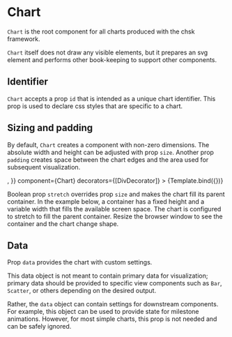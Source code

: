
# Chart

<Meta title="Core/Components/Chart" />

`Chart` is the root component for all charts produced with the chsk framework.

`Chart` itself does not draw any visible elements, but it prepares an svg element and performs other book-keeping to support other components.

<ArgsTable of={Chart} />

## Identifier

`Chart` accepts a prop `id` that is intended as a unique chart identifier. This prop is used to declare css styles that are specific to a chart.

## Sizing and padding

By default, `Chart` creates a component with non-zero dimensions. The absolute width and height can be adjusted with prop `size`. Another prop `padding` creates space between the chart edges and the area used for subsequent visualization.

<Canvas>
    <Story
        name="custom size"
        args={{
            size: [400, 200],
            padding: [20, 20, 20, 20],
            children: <Surface variant={'inner'} />,
        }}
        component={Chart}
        decorators={[DivDecorator]}
    >
        {Template.bind({})}
    </Story>
</Canvas>

Boolean prop `stretch` overrides prop `size` and makes the chart fill its parent container. In the example below, a container has a fixed height and a variable width that fills the available screen space. The chart is configured to stretch to fill the parent container. Resize the browser window to see the container and the chart change shape.

<Canvas>
    <Story name="stretch">
        <div
            style={{
                width: '100%',
                height: '200px',
                border: 'solid 1px #aaaa33',
                display: 'inline-block',
            }}
        >
            <Chart size={[400, 300]} stretch={true} padding={[40, 40, 40, 40]}>
                <Surface variant={'inner'} />
            </Chart>
        </div>
    </Story>
</Canvas>

## Data

Prop `data` provides the chart with custom settings.

This data object is not meant to contain primary data for visualization; primary data should be provided to specific view components such as `Bar`, `Scatter`, or others depending on the desired output.

Rather, the `data` object can contain settings for downstream components. For example, this object can be used to provide state for milestone animations. However, for most simple charts, this prop is not needed and can be safely ignored.
